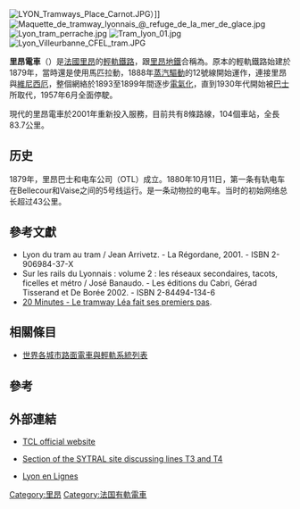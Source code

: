 {{noteTA|G1=Railway}}
{{Infobox Public transit
| name           = ''Tramway de Lyon''
| image          = Lyon tcl logo-tram-full.svg|thumb|Official logo
| imagesize      = 120px
| locale         = [[法國|法國]][[隆河-阿爾卑斯|隆河-阿爾卑斯]][[里昂|里昂]]
| transit_type   = [[有軌電車|有軌電車]]
|owner={{tsl|fr|Syndicat mixte des transports pour le Rhône et l'agglomération lyonnaise|4=羅納和里昂大都市區混合運輸聯盟 (SYTRAL)}}
|operator= [[凱奧雷斯|凱奧雷斯]]子公司{{tsl|fr|Transports en commun lyonnais|4=里昂公共交通}}(TCL)
| began_operation= 2001年1月2日
| system_length  = {{convert|83.7|km|mi|1|abbr=on}}
| lines          = 8
| stations       = 104
| ridership      = 9644.9 萬次（2019 年），不含{{Translink|fr|Rhônexpress|4=羅恩快車}}
| track_gauge    = {{RailGauge|1435|al=no|lk=no}}
|top_speed=70km/h<br>100km/h(羅恩快車)
|electrification=750伏特直流電，[[高架電車線|架空線]]
| map            = [[File:Plan_Réseau_Tramway_Lyon_(2021).svg|300px]]
}}
[[File:LYON_Tramways_Place_Carnot.JPG|thumb]]）]]
[[File:Maquette_de_tramway_lyonnais_@_refuge_de_la_mer_de_glace.jpg|thumb]]
[[File:Lyon_tram_perrache.jpg|thumb]]
[[File:Tram_lyon_01.jpg|thumb]]
[[File:Lyon_Villeurbanne_CFEL_tram.JPG|thumb]]

'''里昂電車'''（{{lang-fr|'''Tramway de Lyon'''}}）是[[法國|法國]][[里昂|里昂]]的[[輕軌鐵路|輕軌鐵路]]，跟[[里昂地鐵|里昂地鐵]]合稱為{{來源請求|[[里昂市公共交通系统|里昂市公共交通系统]]}}。原本的輕軌鐵路始建於1879年，當時還是使用馬匹拉動，1888年[[蒸汽驅動|蒸汽驅動]]的12號線開始運作，連接里昂與[[維尼西厄|維尼西厄]]，整個網絡於1893至1899年間逐步[[電氣化|電氣化]]，直到1930年代開始被[[巴士|巴士]]所取代，1957年6月全面停駛。

現代的里昂電車於2001年重新投入服務，目前共有8條路線，104個車站，全長83.7公里。

== 历史 ==
1879年，里昂巴士和电车公司（OTL）成立。1880年10月11日，第一条有轨电车在Bellecour和Vaise之间的5号线运行。是一条动物拉的电车。当时的初始网络总长超过43公里。

== 參考文獻 ==
* Lyon du tram au tram / Jean Arrivetz. - La Régordane, 2001. - ISBN 2-906984-37-X
* Sur les rails du Lyonnais : volume 2 : les réseaux secondaires, tacots, ficelles et métro / José Banaudo. - Les éditions du Cabri, Gérad Tisserand et De Borée 2002. - ISBN 2-84494-134-6
* [https://archive.is/20130213104308/http://www.20minutes.fr/articles/2006/06/27/Lyon_Le_tramway_Lea_fait_ses_premiers_pas.php 20 Minutes - Le tramway Léa fait ses premiers pas].

== 相關條目 ==
* [[世界各城市路面電車與輕軌系統列表|世界各城市路面電車與輕軌系統列表]]

== 參考 ==
{{reflist}}
{{commons category|Trams in Lyon|Lyon tramway}}

== 外部連結 ==
* {{en}} {{fr}} [http://www.tcl.fr/ TCL official website] {{Wayback|url=http://www.tcl.fr/ |date=20110225080332 }}
* {{fr}} [https://web.archive.org/web/20070426013041/http://www.sytral.fr/152.0.html Section of the SYTRAL site discussing lines T3 and T4]
* {{fr}} [http://www.lyon-en-lignes.org/ Lyon en Lignes] {{Wayback|url=http://www.lyon-en-lignes.org/ |date=20110721212823 }}

{{coord|45|43|06|N|4|55|43|E|region:FR-69_type:landmark_source:kolossus-frwiki|display=title}}


[[Category:里昂|Category:里昂]]
[[Category:法国有軌電車|Category:法国有軌電車]]